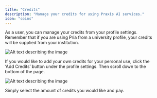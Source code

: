 ```yaml
---
title: "Credits"
description: "Manage your credits for using Praxis AI services."
icon: "coins"
---
```


As a user, you can manage your credits from your profile settings. Remember that if you are using Pria from a university profile, your credits will be supplied from your institution.

![Alt text describing the image](https://placeholdit.com/1000x600/fcefff/c0a1e6)

If you would like to add your own credits for your personal use, click the ‘Add Credits’ button under the profile settings. Then scroll down to the bottom of the page.

![Alt text describing the image](https://placeholdit.com/1000x600/fcefff/c0a1e6)

Simply select the amount of credits you would like and pay.